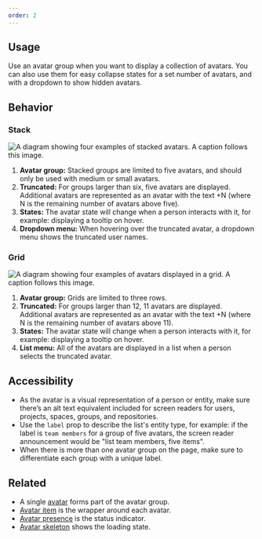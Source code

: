 ```yaml
---
order: 2
---
```


## Usage

Use an avatar group when you want to display a collection of avatars. You can also use them for easy
collapse states for a set number of avatars, and with a dropdown to show hidden avatars.

## Behavior

### Stack

![A diagram showing four examples of stacked avatars. A caption follows this image.](images/AvatarGroupStack.png)

1. **Avatar group:** Stacked groups are limited to five avatars, and should only be used with medium
   or small avatars.
2. **Truncated:** For groups larger than six, five avatars are displayed. Additional avatars are
   represented as an avatar with the text +N (where N is the remaining number of avatars above
   five).
3. **States:** The avatar state will change when a person interacts with it, for example: displaying
   a tooltip on hover.
4. **Dropdown menu:** When hovering over the truncated avatar, a dropdown menu shows the truncated
   user names.

### Grid

![A diagram showing four examples of avatars displayed in a grid. A caption follows this image.](images/AvatarGroupGrid.png)

1. **Avatar group:** Grids are limited to three rows.
2. **Truncated:** For groups larger than 12, 11 avatars are displayed. Additional avatars are
   represented as an avatar with the text +N (where N is the remaining number of avatars above 11).
3. **States:** The avatar state will change when a person interacts with it, for example: displaying
   a tooltip on hover.
4. **List menu:** All of the avatars are displayed in a list when a person selects the truncated
   avatar.

## Accessibility

- As the avatar is a visual representation of a person or entity, make sure there’s an alt text
  equivalent included for screen readers for users, projects, spaces, groups, and repositories.
- Use the `label` prop to describe the list's entity type, for example: if the label is
  `team members` for a group of five avatars, the screen reader announcement would be "list team
  members, five items".
- When there is more than one avatar group on the page, make sure to differentiate each group with a
  unique label.

## Related

- A single [avatar](/components/avatar) forms part of the avatar group.
- [Avatar item](/components/avatar/avatar-item) is the wrapper around each avatar.
- [Avatar presence](/components/avatar/avatar-presence) is the status indicator.
- [Avatar skeleton](/components/avatar/avatar-skeleton) shows the loading state.
